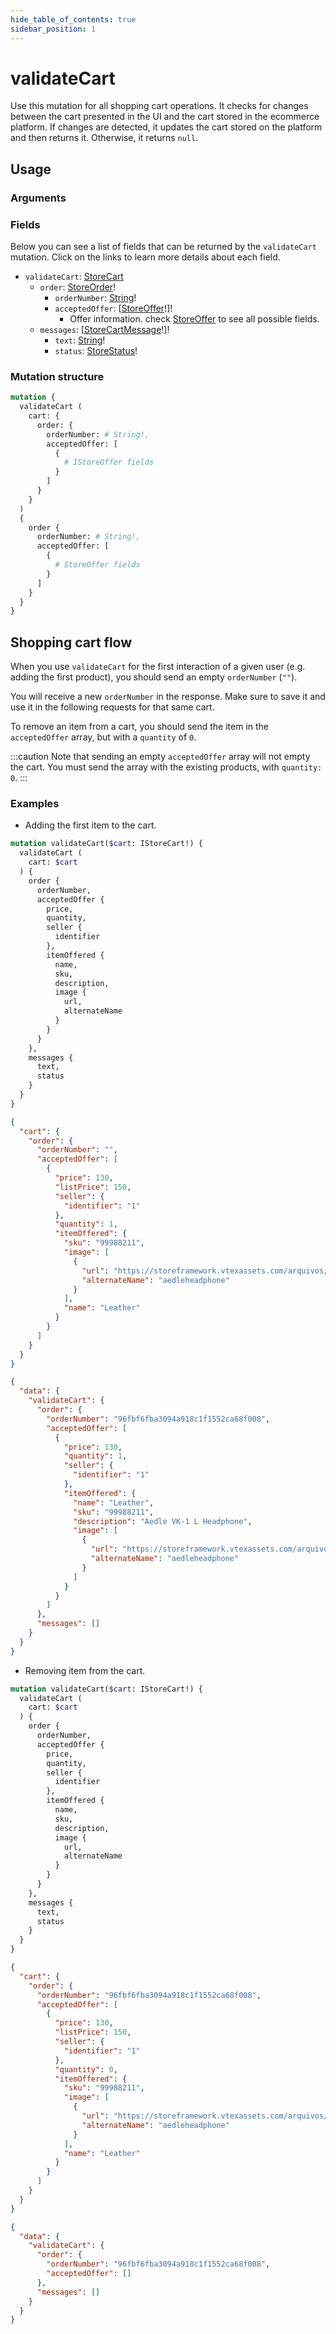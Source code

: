 ```yaml
---
hide_table_of_contents: true
sidebar_position: 1
---
```



# validateCart

Use this mutation for all shopping cart operations. It checks for changes between the cart presented in the UI and the cart stored in the ecommerce platform. If changes are detected, it updates the cart stored on the platform and then returns it. Otherwise, it returns `null`.

<div className="grid grid-cols-2 gap-20 pt-5">

<div>

## Usage

### Arguments

<PropsComponent
      name="cart"
      type="IStoreCart!"
      description="Shopping cart that should be validated, which is <code>IStoreOrder</code>, containing <code>orderNumber</code> and <code>acceptedOffer</code>."
      required="true"
    />

<PropsComponent
      name="orderNumber"
      type="String!"
      description="ID of the order in the ecommerce platform."
      required="true"
    />

<PropsComponent
      name="acceptedOffer"
      type="[<code>IStoreOffer</code>!]"
      description="Array of offers (<code>IStoreOffer</code>) that are in the front-end cart."
      required="true"
    />

### Fields

Below you can see a list of fields that can be returned by the `validateCart` mutation. Click on the links to learn more details about each field.

<ul>
  <li><code>validateCart</code>: <a href="/reference/api/objects#storecart">StoreCart</a>
  <ul>
    <li><code>order</code>: <a href="/reference/api/objects#storeorder">StoreOrder</a>!
    <ul>
      <li><code>orderNumber</code>: <a href="reference/api/scalars#string">String</a>!</li>
      <li><code>acceptedOffer</code>: [<a href="/reference/api/objects#storeoffer">StoreOffer</a>!]!
      <ul>
        <li>Offer information. check <a href="/reference/api/objects#storeoffer">StoreOffer</a> to see all possible fields.</li>
      </ul>
      </li>
    </ul>
    </li>
    <li><code>messages</code>: [<a href="/reference/api/objects#storecartmessage">StoreCartMessage</a>!]!
    <ul>
      <li><code>text</code>: <a href="/reference/api/scalars#string">String</a>!</li>
      <li><code>status</code>: <a href="/reference/api/enums#storestatus">StoreStatus</a>!</li>
    </ul>
    </li>
  </ul>
  </li>
</ul>

</div>
<div>

### Mutation structure

```graphql
mutation {
  validateCart (
    cart: {
      order: {
        orderNumber: # String!,
        acceptedOffer: [
          {
            # IStoreOffer fields
          }
        ]
      }
    }
  )
  {
    order {
      orderNumber: # String!,
      acceptedOffer: [
        {
          # StoreOffer fields
        }
      ]
    }
  }
}
```

</div>
</div>

## Shopping cart flow

When you use `validateCart` for the first interaction of a given user (e.g. adding the first product), you should send an empty `orderNumber` (`""`).

You will receive a new `orderNumber` in the response. Make sure to save it and use it in the following requests for that same cart.

To remove an item from a cart, you should send the item in the `acceptedOffer` array, but with a `quantity` of `0`.

:::caution
Note that sending an empty `acceptedOffer` array will not empty the cart. You must send the array with the existing products, with `quantity: 0`.
:::

### Examples

- Adding the first item to the cart.

<Tabs>

<TabItem value="mutation" label="Mutation" default>

```graphql
mutation validateCart($cart: IStoreCart!) {
  validateCart (
    cart: $cart
  ) {
    order {
      orderNumber,
      acceptedOffer {
        price,
        quantity,
        seller {
          identifier
        },
        itemOffered {
          name,
          sku,
          description,
          image {
            url,
            alternateName
          }
        }
      }
    },
    messages {
      text,
      status
    }
  }
}
```

</TabItem>

<TabItem value="variables" label="Variables" default>

```json
{
  "cart": {
    "order": {
      "orderNumber": "",
      "acceptedOffer": [
        {
          "price": 130,
          "listPrice": 150,
          "seller": {
            "identifier": "1"
          },
          "quantity": 1,
          "itemOffered": {
            "sku": "99988211",
            "image": [
              {
                "url": "https://storeframework.vtexassets.com/arquivos/ids/190901/unsplash-headphone.jpg?v=637800115948430000",
                "alternateName": "aedleheadphone"
              }
            ],
            "name": "Leather"
          }
        }
      ]
    }
  }
}
```

</TabItem>

<TabItem value="response" label="Response" default>

```json
{
  "data": {
    "validateCart": {
      "order": {
        "orderNumber": "96fbf6fba3094a918c1f1552ca68f008",
        "acceptedOffer": [
          {
            "price": 130,
            "quantity": 1,
            "seller": {
              "identifier": "1"
            },
            "itemOffered": {
              "name": "Leather",
              "sku": "99988211",
              "description": "Aedle VK-1 L Headphone",
              "image": [
                {
                  "url": "https://storeframework.vtexassets.com/arquivos/ids/190901/unsplash-headphone.jpg?v=637800115948430000",
                  "alternateName": "aedleheadphone"
                }
              ]
            }
          }
        ]
      },
      "messages": []
    }
  }
}
```

</TabItem>

</Tabs>

- Removing item from the cart.

<Tabs>

<TabItem value="mutation2" label="Mutation" default>

```graphql
mutation validateCart($cart: IStoreCart!) {
  validateCart (
    cart: $cart
  ) {
    order {
      orderNumber,
      acceptedOffer {
        price,
        quantity,
        seller {
          identifier
        },
        itemOffered {
          name,
          sku,
          description,
          image {
            url,
            alternateName
          }
        }
      }
    },
    messages {
      text,
      status
    }
  }
}
```

</TabItem>

<TabItem value="variables2" label="Variables" default>

```json
{
  "cart": {
    "order": {
      "orderNumber": "96fbf6fba3094a918c1f1552ca68f008",
      "acceptedOffer": [
        {
          "price": 130,
          "listPrice": 150,
          "seller": {
            "identifier": "1"
          },
          "quantity": 0,
          "itemOffered": {
            "sku": "99988211",
            "image": [
              {
                "url": "https://storeframework.vtexassets.com/arquivos/ids/190901/unsplash-headphone.jpg?v=637800115948430000",
                "alternateName": "aedleheadphone"
              }
            ],
            "name": "Leather"
          }
        }
      ]
    }
  }
}
```

</TabItem>

<TabItem value="response2" label="Response" default>

```json
{
  "data": {
    "validateCart": {
      "order": {
        "orderNumber": "96fbf6fba3094a918c1f1552ca68f008",
        "acceptedOffer": []
      },
      "messages": []
    }
  }
}
```

</TabItem>

</Tabs>
